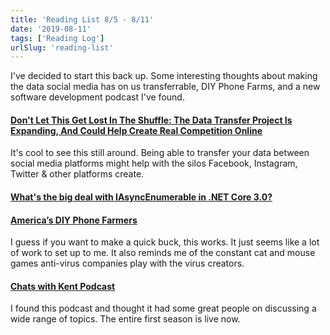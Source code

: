 ```yaml
---
title: 'Reading List 8/5 - 8/11'
date: '2019-08-11'
tags: ['Reading Log']
urlSlug: 'reading-list'
---
```


I've decided to start this back up. Some interesting thoughts about making the data social media has on us transferrable, DIY Phone Farms, and a new software development podcast I've found.

#### [Don't Let This Get Lost In The Shuffle: The Data Transfer Project Is Expanding, And Could Help Create Real Competition Online](https://www.techdirt.com/articles/20190731/17390142693/dont-let-this-get-lost-shuffle-data-transfer-project-is-expanding-could-help-create-real-competition-online.shtml)

It's cool to see this still around. Being able to transfer your data between social media platforms might help with the silos Facebook, Instagram, Twitter & other platforms create.

#### [What's the big deal with IAsyncEnumerable in .NET Core 3.0?](https://dev.to/dotnet/what-s-the-big-deal-with-iasyncenumerable-t-in-net-core-3-1eii)

#### [America’s DIY Phone Farmers](https://www.vice.com/en_us/article/d3naek/how-to-make-a-phone-farm)

I guess if you want to make a quick buck, this works. It just seems like a lot of work to set up to me. It also reminds me of the constant cat and mouse games anti-virus companies play with the virus creators.

#### [Chats with Kent Podcast](https://kentcdodds.com/chats-with-kent-podcast/)

I found this podcast and thought it had some great people on discussing a wide range of topics. The entire first season is live now.
